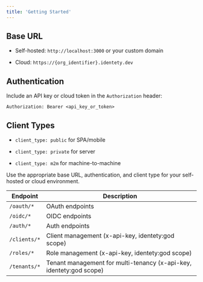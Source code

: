 ```yaml
---
title: 'Getting Started'
---
```


## Base URL

* Self-hosted: `http://localhost:3000` or your custom domain

* Cloud: `https://{org_identifier}.identety.dev`

## Authentication

Include an API key or cloud token in the `Authorization` header:

```
Authorization: Bearer <api_key_or_token>
```

## Client Types

* `client_type: public` for SPA/mobile

* `client_type: private` for server

* `client_type: m2m` for machine-to-machine

Use the appropriate base URL, authentication, and client type for your self-hosted or cloud environment.

| Endpoint     | Description                                                         |
| ------------ | ------------------------------------------------------------------- |
| `/oauth/*`   | OAuth endpoints                                                     |
| `/oidc/*`    | OIDC endpoints                                                      |
| `/auth/*`    | Auth endpoints                                                      |
| `/clients/*` | Client management (x-api-key, identety:god scope)                   |
| `/roles/*`   | Role management (x-api-key, identety:god scope)                     |
| `/tenants/*` | Tenant management for multi-tenancy (x-api-key, identety:god scope) |